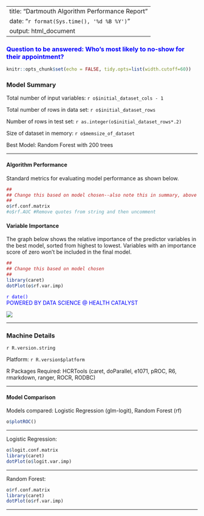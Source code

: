 
---
title: "Dartmouth Algorithm Performance Report"
date: "`r format(Sys.time(), '%d %B %Y')`"
output: html_document
---

### <span style="color:blue"> Question to be answered: Who's most likely to no-show for their appointment?


```r
knitr::opts_chunk$set(echo = FALSE, tidy.opts=list(width.cutoff=60))
```

### Model Summary

Total number of input variables: `r o$initial_dataset_cols - 1`

Total number of rows in data set: `r o$initial_dataset_rows`

Number of rows in test set: `r as.integer(o$initial_dataset_rows*.2)`

Size of dataset in memory: `r o$memsize_of_dataset`

Best Model: Random Forest with 200 trees</span>

***
#### Algorithm Performance 
Standard metrics for evaluating model performance as shown below.
```r
##
## Change this based on model chosen--also note this in summary, above
##
o$rf.conf.matrix
#o$rf.AUC #Remove quotes from string and then uncomment
```

#### Variable Importance 
The graph below shows the relative importance of the predictor variables in the best model, sorted from highest to lowest. Variables with an importance score of zero won't be included in the final model.
```r
##
## Change this based on model chosen
##
library(caret)
dotPlot(o$rf.var.imp)
```

<span style="color:blue">`r date()`</br>POWERED BY DATA SCIENCE @ HEALTH CATALYST</span>

![](ignite_small.jpg)

***
### Machine Details

`r R.version.string`

Platform: `r R.version$platform`

R Packages Required: HCRTools (caret, doParallel, e1071, pROC, R6, rmarkdown, 
ranger, ROCR, RODBC)

***

#### Model Comparison 
Models compared: Logistic Regression (glm-logit), Random Forest (rf)

```r
o$plotROC()
```

***

Logistic Regression:
```r
o$logit.conf.matrix
library(caret)
dotPlot(o$logit.var.imp)
```

***

Random Forest:
```r
o$rf.conf.matrix
library(caret)
dotPlot(o$rf.var.imp)
```

***

